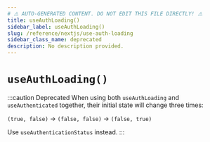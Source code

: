 ```yaml
---
# ⚠️ AUTO-GENERATED CONTENT. DO NOT EDIT THIS FILE DIRECTLY! ⚠️
title: useAuthLoading()
sidebar_label: useAuthLoading()
slug: /reference/nextjs/use-auth-loading
sidebar_class_name: deprecated
description: No description provided.
---
```


# `useAuthLoading()`

:::caution Deprecated
When using both `useAuthLoading` and `useAuthenticated` together, their initial state
will change three times:

`(true, false)` -> `(false, false)` -> `(false, true)`

Use `useAuthenticationStatus` instead.
:::
